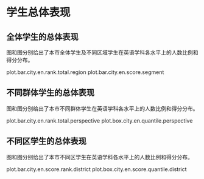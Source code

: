 <!-- chapter total -->

\mytext

# 学生总体表现

## 全体学生的总体表现

图\ref{fig: `r gio.R$GetPlotTitle("plot.bar.city.en.rank.total.region")`}和图\ref{fig: `r gio.R$GetPlotTitle("plot.bar.city.en.score.segment")`}分别给出了本市全体学生及不同区域学生在英语学科各水平上的人数比例和得分分布。

plot.bar.city.en.rank.total.region
plot.bar.city.en.score.segment


## 不同群体学生的总体表现

图\ref{fig: `r gio.R$GetPlotTitle("plot.bar.city.en.rank.total.perspective")`}和图\ref{fig: `r gio.R$GetPlotTitle("plot.box.city.en.quantile.perspective")`}分别给出了本市不同群体\footnote{其他：指普通初中、九年一贯制学校、完全中学之外的其他学校。}学生在英语学科各水平上的人数比例和得分分布\footnote{盒须图——5\%学生得分小于等于须下端线分数；25\%学生得分小于等于盒底分数；50\%学生得分大于等于盒中横线分数；25\%学生得分大于等于盒顶分数；5\%学生得分大于等于须上端线分数；盒高度一定程度上反映了得分分布的离散程度；红点为平均分。}。

plot.bar.city.en.rank.total.perspective
plot.box.city.en.quantile.perspective


## 不同区学生的总体表现

图\ref{fig: `r gio.R$GetPlotTitle("plot.bar.city.en.score.rank.district")`}和图\ref{fig: `r gio.R$GetPlotTitle("plot.box.city.en.score.quantile.district")`}分别给出了本市不同区学生在英语学科各水平上的人数比例和得分分布。

plot.bar.city.en.score.rank.district
plot.box.city.en.score.quantile.district



<!-- end of chapter total -->
